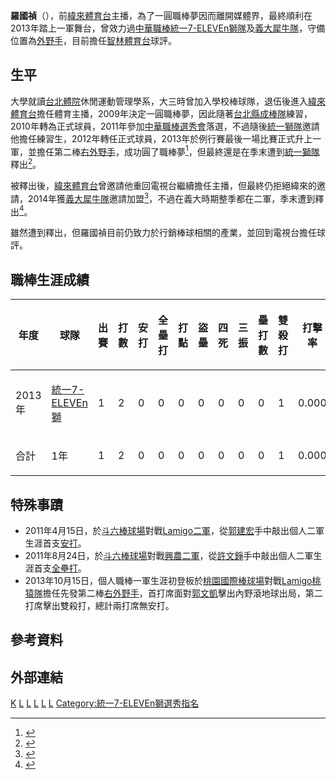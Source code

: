 {{Infobox CPBL player|
name=羅國禎|
image=|
width=250|
position=外野手|
team=|
number=|
bats=右|
throws=右|
birthdate={{birth_date_and_age|1980|11|5|mf=y}}|
birthplace={{TW}}[[台北市|台北市]]|
debutdate=10月15日|
debutyear=2013年|
debutteam=統一獅|
statyear=2013年|
stat1label=[[打擊率|打擊率]]|
stat1value=0.000|
stat2label=[[全壘打|全壘打]]|
stat2value=0|
stat3label=[[打點|打點]]|
stat3value=0|
stat4label=[[盜壘|盜壘]]|
stat4value=0|
teams=<nowiki></nowiki>
*[[統一獅|統一獅]]（2012年—2013年）
*[[義大犀牛|義大犀牛]]（2014年）
}}

'''羅國禎'''（{{bd|1980年|11月5日}}），前[[緯來體育台|緯來體育台]]主播，為了一圓職棒夢因而離開媒體界，最終順利在2013年踏上一軍舞台，曾效力過[[中華職棒|中華職棒]][[統一7-ELEVEn獅隊|統一7-ELEVEn獅隊]]及[[義大犀牛隊|義大犀牛隊]]，守備位置為[[外野手|外野手]]，目前擔任[[智林體育台|智林體育台]]球評。

==生平==
大學就讀[[台北體院|台北體院]]休閒運動管理學系，大三時曾加入學校棒球隊，退伍後進入[[緯來體育台|緯來體育台]]擔任體育主播，2009年決定一圓職棒夢，因此隨著[[台北縣成棒隊|台北縣成棒隊]]練習，2010年轉為正式球員，2011年參加[[中華職棒歷年選秀會|中華職棒選秀會]]落選，不過隨後[[統一獅隊|統一獅隊]]邀請他擔任練習生，2012年轉任正式球員，2013年於例行賽最後一場比賽正式升上一軍，並擔任第二棒[[右外野手|右外野手]]，成功圓了職棒夢<ref>{{cite news|title=中職／前緯來主播圓夢 統一羅國禎上一軍且先發|url=https://sports.ettoday.net/news/282419?redirect=1|website=[[ETtoday新聞雲|ETtoday新聞雲]]|date=2013-10-15|accessdate=2021-06-03|archive-date=2021-06-03|archive-url=https://web.archive.org/web/20210603061604/https://sports.ettoday.net/news/282419?redirect=1|dead-url=no}}</ref>，但最終還是在季末遭到[[統一獅隊|統一獅隊]]釋出<ref>{{cite news|title=中職／獅隊首波戰力調整　釋出徐余偉、羅國禎等4人|url=https://sports.ettoday.net/news/306377?redirect=1|website=[[ETtoday新聞雲|ETtoday新聞雲]]|date=2013-12-12|accessdate=2021-06-03|archive-date=2021-06-04|archive-url=https://web.archive.org/web/20210604024850/https://sports.ettoday.net/news/306377?redirect=1|dead-url=no}}</ref>。

被釋出後，[[緯來體育台|緯來體育台]]曾邀請他重回電視台繼續擔任主播，但最終仍拒絕緯來的邀請，2014年獲[[義大犀牛隊|義大犀牛隊]]邀請加盟<ref>{{cite news|title=中職／前主播羅國禎夢未斷　轉加盟義大犀牛|url=https://sports.ettoday.net/news/325967?redirect=1|website=[[ETtoday新聞雲|ETtoday新聞雲]]|date=2014-02-17|accessdate=2021-06-03|archive-date=2021-06-03|archive-url=https://web.archive.org/web/20210603061606/https://sports.ettoday.net/news/325967?redirect=1|dead-url=no}}</ref>，不過在義大時期整季都在二軍，季末遭到釋出<ref>{{cite news|title=〈CPBL〉義大釋出4人 林英傑、林其緯戰力外|url=https://tw.sports.yahoo.com/news/cpbl-%E7%BE%A9%E5%A4%A7%E9%87%8B%E5%87%BA4%E4%BA%BA-%E6%9E%97%E8%8B%B1%E5%82%91-%E6%9E%97%E5%85%B6%E7%B7%AF%E6%88%B0%E5%8A%9B%E5%A4%96-064327339.html|website=[[Yahoo奇摩|Yahoo奇摩]]|date=2014-10-28|accessdate=2021-06-03|archive-date=2021-06-03|archive-url=https://web.archive.org/web/20210603124425/https://tw.sports.yahoo.com/news/cpbl-%E7%BE%A9%E5%A4%A7%E9%87%8B%E5%87%BA4%E4%BA%BA-%E6%9E%97%E8%8B%B1%E5%82%91-%E6%9E%97%E5%85%B6%E7%B7%AF%E6%88%B0%E5%8A%9B%E5%A4%96-064327339.html|dead-url=no}}</ref>。

雖然遭到釋出，但羅國禎目前仍致力於行銷棒球相關的產業，並回到電視台擔任球評。

==職棒生涯成績==
{|border=1 width="800px"
|- align=middle 
!年度!!球隊!!出賽!!打數!!安打!!全壘打!!打點!!盜壘!!四死!!三振!!壘打數!!雙殺打!!打擊率
|- align=middle
|2013年||[[統一7-ELEVEn獅|統一7-ELEVEn獅]]||1||2||0||0||0||0||0||0||0||1||0.000
|- align=center style="color:black; background-color:#FF8C00" 
!合計!!1年!!1||2||0||0||0||0||0||0||0||1||0.000
|}

==特殊事蹟==
*2011年4月15日，於[[斗六棒球場|斗六棒球場]]對戰[[Lamigo二軍|Lamigo二軍]]，從[[郭建宏_(棒球運動員)|郭建宏]]手中敲出個人二軍生涯首支[[安打|安打]]。
*2011年8月24日，於[[斗六棒球場|斗六棒球場]]對戰[[興農二軍|興農二軍]]，從[[許文錚|許文錚]]手中敲出個人二軍生涯首支[[全壘打|全壘打]]。
*2013年10月15日，個人職棒一軍生涯初登板於[[桃園國際棒球場|桃園國際棒球場]]對戰[[Lamigo桃猿隊|Lamigo桃猿隊]]擔任先發第二棒[[右外野手|右外野手]]，首打席面對[[郭文凱|郭文凱]]擊出內野滾地球出局，第二打席擊出雙殺打，總計兩打席無安打。

==參考資料==
{{reflist}}

==外部連結==
{{台灣棒球維基館}}
{{中華職棒球員資料|id=0000003571|name=羅國禎}}
[[Category:羅姓|K]]
[[Category:台灣棒球運動員|L]]
[[Category:統一7-ELEVEn獅隊球員|L]]
[[Category:義大犀牛隊球員|L]]
[[Category:台灣電視主播|L]]
[[Category:緯來體育主播|L]]
[[Category:統一7-ELEVEn獅選秀指名|Category:統一7-ELEVEn獅選秀指名]]